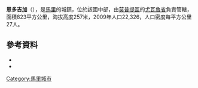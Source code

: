 '''恩多吉加'''（{{lang-fr|N'Dodjigu}}），是[[馬里|馬里]]的城鎮，位於該國中部，由[[莫普提區|莫普提區]]的[[尤瓦魯省|尤瓦魯省]]負責管轄，面積823平方公里，海拔高度257米，2009年人口22,326，人口密度每平方公里27人。

==參考資料==
*{{citation | title=Plan de Sécurité Alimentaire Commune Rurale de N'Dodjiga 2006-2010 | publisher=Commissariat à la Sécurité Alimentaire, République du Mali, USAID-Mali | year=2006 | url=http://www.aec.msu.edu/fs2/mali_fd_strtgy/plans/mopti/youwarou/psa_ndodjiga.pdf | language=fr | deadurl=yes | archiveurl=https://web.archive.org/web/20120921090635/http://www.aec.msu.edu/fs2/mali_fd_strtgy/plans/mopti/youwarou/psa_ndodjiga.pdf | archivedate=2012年9月21日 | df= }}
*{{citation
 |url         = http://instat.gov.ml/documentation/mopti.pdf
 |publisher   = République de Mali: Institut National de la Statistique
 |title       = Resultats Provisoires RGPH 2009 (Région de Mopti)
 |language    = fr
 |deadurl     = yes
 |archiveurl  = https://www.webcitation.org/6AnaIKCNv?url=http://instat.gov.ml/documentation/mopti.pdf
 |archivedate = 2012-09-19
}}

{{Coord|15|37|33|N|4|2|56|W|display=title}}

{{莫普提區}}

[[Category:馬里城市|Category:馬里城市]]


{{Mali-geo-stub}}